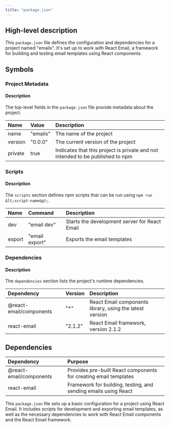 ```yaml
---
title: "package.json"
---
```


## High-level description
This `package.json` file defines the configuration and dependencies for a project named "emails". It's set up to work with React Email, a framework for building and testing email templates using React components.

## Symbols

### Project Metadata
#### Description
The top-level fields in the `package.json` file provide metadata about the project.

| Name | Value | Description |
|:-----|:------|:------------|
| name | "emails" | The name of the project |
| version | "0.0.0" | The current version of the project |
| private | true | Indicates that this project is private and not intended to be published to npm |

### Scripts
#### Description
The `scripts` section defines npm scripts that can be run using `npm run &lt;script-name&gt;`.

| Name | Command | Description |
|:-----|:--------|:------------|
| dev | "email dev" | Starts the development server for React Email |
| export | "email export" | Exports the email templates |

### Dependencies
#### Description
The `dependencies` section lists the project's runtime dependencies.

| Dependency | Version | Description |
|:-----------|:--------|:------------|
| @react-email/components | "*" | React Email components library, using the latest version |
| react-email | "2.1.2" | React Email framework, version 2.1.2 |

## Dependencies
| Dependency | Purpose |
|:-----------|:--------|
| @react-email/components | Provides pre-built React components for creating email templates |
| react-email | Framework for building, testing, and sending emails using React |

This `package.json` file sets up a basic configuration for a project using React Email. It includes scripts for development and exporting email templates, as well as the necessary dependencies to work with React Email components and the React Email framework.